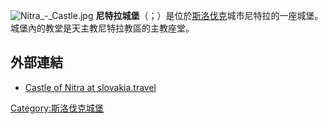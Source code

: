 [[Image:Nitra_-_Castle.jpg|thumb]]
'''尼特拉城堡'''（{{lang-sk|Nitriansky hrad}}；{{lang-hu|nyitrai vár}}）是位於[[斯洛伐克|斯洛伐克]]城市尼特拉的一座城堡。城堡內的教堂是天主教尼特拉教區的主教座堂。
== 外部連結 ==
*[https://web.archive.org/web/20110522172705/http://www.slovakia.travel/entitaview.aspx?l=2&idp=2103 Castle of Nitra at slovakia.travel]
[[Category:斯洛伐克城堡|Category:斯洛伐克城堡]]